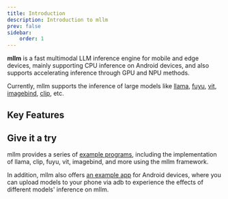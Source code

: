 ```yaml
---
title: Introduction
description: Introduction to mllm
prev: false
sidebar:
    order: 1
---
```


**mllm** is a fast multimodal LLM inference engine for mobile and edge devices, mainly supporting CPU inference on Android devices, and also supports accelerating inference through GPU and NPU methods. 

Currently, mllm supports the inference of large models like <ins>llama</ins>, <ins>fuyu</ins>, <ins>vit</ins>, <ins>imagebind</ins>, <ins>clip</ins>, etc.

## Key Features


## Give it a try
mllm provides a series of [example programs](https://github.com/UbiquitousLearning/mllm/examples), including the implementation of llama, clip, fuyu, vit, imagebind, and more using the mllm framework. 

In addition, mllm also offers [an example app](https://github.com/UbiquitousLearning/mllm/android) for Android devices, where you can upload models to your phone via adb to experience the effects of different models' inference on mllm.

